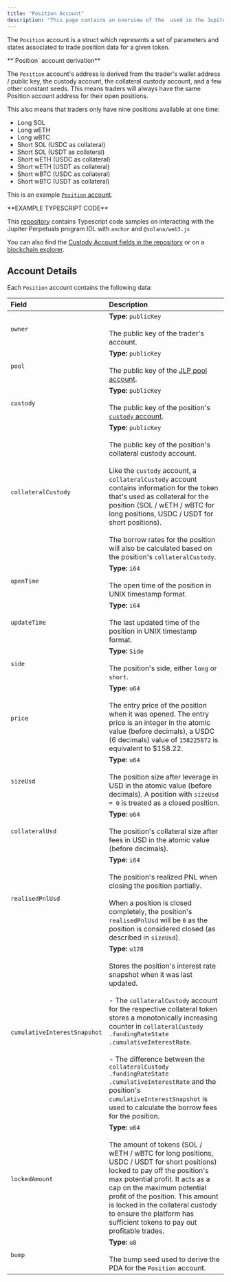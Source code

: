 ```yaml
---
title: "Position Account"
description: "This page contains an overview of the  used in the Jupiter Perpetuals Program, and specifically the  account."
---
```


The `Position` account is a struct which represents a set of parameters and states associated to trade position data for a given token.

<Info>
  **`Position` account derivation**

  The `Position` account's address is derived from the trader's wallet address / public key, the custody account, the collateral custody account, and a few other constant seeds. This means traders will always have the same Position account address for their open positions.

  This also means that traders only have nine positions available at one time:

  * Long SOL
  * Long wETH
  * Long wBTC
  * Short SOL (USDC as collateral)
  * Short SOL (USDT as collateral)
  * Short wETH (USDC as collateral)
  * Short wETH (USDT as collateral)
  * Short wBTC (USDC as collateral)
  * Short wBTC (USDT as collateral)

  This is an example [`Position` account](https://solscan.io/account/FBLzd5VM67MEKkoWerXu7Nu1ksbLXQvJDx63y5aeLEvt).
</Info>

<Tip>
  **EXAMPLE TYPESCRIPT CODE**

  This [repository](https://github.com/julianfssen/jupiter-perps-anchor-idl-parsing) contains Typescript code samples on interacting with the Jupiter Perpetuals program IDL with `anchor` and `@solana/web3.js`

  You can also find the [Custody Account fields in the repository](https://github.com/julianfssen/jupiter-perps-anchor-idl-parsing/blob/1a0b5dc71081958895691047a9aa8ba51d2a8765/src/idl/jupiter-perpetuals-idl.ts#L2699) or on a [blockchain explorer](https://solscan.io/account/PERPHjGBqRHArX4DySjwM6UJHiR3sWAatqfdBS2qQJu#anchorProgramIdl).
</Tip>

## Account Details

Each `Position` account contains the following data:

| Field                        | Description                                                                                                                                                                                                                                                                                                                                                                                                                                                               |
| :---------------------------- | :--------------------------------------------------------------------------------------------------------------------------------------------------------------------------------------------------------------------------------------------------------------------------------------------------------------------------------------------------------------------------------------------------------- |
| `owner`                      | **Type:** `publicKey` <br/><br/> The public key of the trader's account.                                                                                                                                                                                                                                                                                                                                                                                                             |
| `pool`                       | **Type:** `publicKey` <br/><br/> The public key of the [JLP pool account](/docs/perps/pool-account).                                                                                                                                                                                                                                                                                                                                                                              |
| `custody`                    | **Type:** `publicKey` <br/><br/> The public key of the position's [`custody` account](/docs/perps/custody-account).                                                                                                                                                                                                                                                                                                                                                               |
| `collateralCustody`          | **Type:** `publicKey` <br/><br/> The public key of the position's collateral custody account. <br/><br/> Like the `custody` account, a `collateralCustody` account contains information for the token that's used as collateral for the position (SOL / wETH / wBTC for long positions, USDC / USDT for short positions). <br/><br/> The borrow rates for the position will also be calculated based on the position's `collateralCustody`.                                                                |
| `openTime`                   | **Type:** `i64` <br/><br/> The open time of the position in UNIX timestamp format.                                                                                                                                                                                                                                                                                                                                                                                                   |
| `updateTime`                 | **Type:** `i64` <br/><br/> The last updated time of the position in UNIX timestamp format.                                                                                                                                                                                                                                                                                                                                                                                           |
| `side`                       | **Type:** `Side` <br/><br/> The position's side, either `long` or `short`.                                                                                                                                                                                                                                                                                                                                                                                                           |
| `price`                      | **Type:** `u64` <br/><br/> The entry price of the position when it was opened. The entry price is an integer in the atomic value (before decimals), a USDC (6 decimals) value of `158225872` is equivalent to $158.22.                                                                                                                                                                                                                                                               |
| `sizeUsd`                    | **Type:** `u64` <br/><br/> The position size after leverage in USD in the atomic value (before decimals). A position with `sizeUsd = 0` is treated as a closed position.                                                                                                                                                                                                                                                                                                             |
| `collateralUsd`              | **Type:** `u64` <br/><br/> The position's collateral size after fees in USD in the atomic value (before decimals).                                                                                                                                                                                                                                                                                                                                                                   |
| `realisedPnlUsd`             | **Type:** `i64` <br/><br/> The position's realized PNL when closing the position partially. <br/><br/>When a position is closed completely, the position's `realisedPnlUsd` will be `0` as the position is considered closed (as described in `sizeUsd`).                                                                                                                                                                                                                                      |
| `cumulativeInterestSnapshot` | **Type:** `u128` <br/><br/> Stores the position's interest rate snapshot when it was last updated. <br/><br/> - The `collateralCustody` account for the respective collateral token stores a monotonically increasing counter in `collateralCustody .fundingRateState .cumulativeInterestRate`. <br/><br/> - The difference between the `collateralCustody .fundingRateState .cumulativeInterestRate` and the position's `cumulativeInterestSnapshot` is used to calculate the borrow fees for the position. |
| `lockedAmount`               | **Type:** `u64` <br/><br/> The amount of tokens (SOL / wETH / wBTC for long positions, USDC / USDT for short positions) locked to pay off the position's max potential profit. It acts as a cap on the maximum potential profit of the position. This amount is locked in the collateral custody to ensure the platform has sufficient tokens to pay out profitable trades.                                                                                                          |
| `bump`                       | **Type:** `u8` <br/><br/> The bump seed used to derive the PDA for the `Position` account.                                                                                                                                                                                                                                                                                                                                                                                           |
